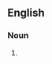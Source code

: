 {{also|macédoines}}

==English==

===Noun===
{{head|en|noun form}}

# {{plural of|macedoine|lang=en}}